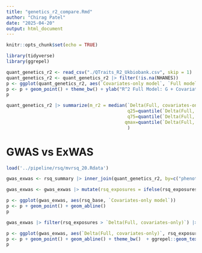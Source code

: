 ```yaml
---
title: "genetics_r2_compare.Rmd"
author: "Chirag Patel"
date: "2025-04-20"
output: html_document
---
```


```r
knitr::opts_chunk$set(echo = TRUE)
```


```r
library(tidyverse)
library(ggrepel)
```

```r
quant_genetics_r2 <- read_csv("./QTraits_R2_Ukbiobank.csv", skip = 1)
quant_genetics_r2 <- quant_genetics_r2 |> filter(!is.na(NHANES))
p <- ggplot(quant_genetics_r2, aes(`Covariates-only model`, `Full model`, label=`Trait Name`))
p <- p + geom_point() + theme_bw() + ylab("R^2 Full Model: G + Covariates") + xlab("R^2 Covariates (age, sex, array, PCs)") + geom_abline() +geom_text_repel(size=3)
p

quant_genetics_r2 |> summarize(m_r2 = median(`Delta(Full, covariates-only)`), 
                                             q25=quantile(`Delta(Full, covariates-only)`, probs=c(.25)), 
                                             q75=quantile(`Delta(Full, covariates-only)`, probs=c(.75)),
                                            qmax=quantile(`Delta(Full, covariates-only)`, probs=c(1)),
                                             )

```

# GWAS vs ExWAS
```r
load('../pipeline/rsq/mvrsq_20.Rdata')

gwas_exwas <- rsq_summary |> inner_join(quant_genetics_r2, by=c("phenotype"="NHANES"))

gwas_exwas <- gwas_exwas |> mutate(rsq_exposures = ifelse(rsq_exposures < 0, 0, rsq_exposures))

p <- ggplot(gwas_exwas, aes(rsq_base, `Covariates-only model`))
p <- p + geom_point() + geom_abline()
p

gwas_exwas |> filter(rsq_exposures > `Delta(Full, covariates-only)`) |> nrow()

p <- ggplot(gwas_exwas, aes(`Delta(Full, covariates-only)`, rsq_exposures , label=`Trait Name`))
p <- p + geom_point() + geom_abline() + theme_bw()  + ggrepel::geom_text_repel(size=3) + xlab("Genetics R^2") + ylab("Exposures R^2")
p



```

